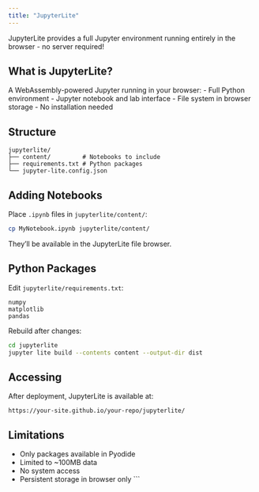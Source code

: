 ```yaml
---
title: "JupyterLite"
---
```


JupyterLite provides a full Jupyter environment running entirely in the browser - no server required!

## What is JupyterLite?

A WebAssembly-powered Jupyter running in your browser:
- Full Python environment
- Jupyter notebook and lab interface
- File system in browser storage
- No installation needed

## Structure

```
jupyterlite/
├── content/         # Notebooks to include
├── requirements.txt # Python packages
└── jupyter-lite.config.json
```

## Adding Notebooks

Place `.ipynb` files in `jupyterlite/content/`:

```bash
cp MyNotebook.ipynb jupyterlite/content/
```

They'll be available in the JupyterLite file browser.

## Python Packages

Edit `jupyterlite/requirements.txt`:

```
numpy
matplotlib
pandas
```

Rebuild after changes:

```bash
cd jupyterlite
jupyter lite build --contents content --output-dir dist
```

## Accessing

After deployment, JupyterLite is available at:
```
https://your-site.github.io/your-repo/jupyterlite/
```

## Limitations

- Only packages available in Pyodide
- Limited to ~100MB data
- No system access
- Persistent storage in browser only
```
